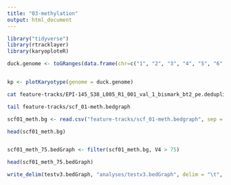 ```yaml
---
title: "03-methylation"
output: html_document
---
```


```r
library("tidyverse")
library(rtracklayer)
library(karyoploteR)
```


```r

duck.genome <- toGRanges(data.frame(chr=c("1", "2", "3", "4", "5", "6", "7", "8", "9", "10", "11", "12", "13", "14", "15", "16", "17", "18" ), start=c(1, 1, 1, 1, 1, 1, 1, 1, 1, 1, 1, 1, 1, 1, 1, 1, 1, 1 ), end=c(89643857,	69596280,	57743597, 65288255, 67248332, 61759565, 43120122, 61151155, 38581958, 53961475, 51449921, 50438331, 44396874, 45393038, 47938513, 31980953, 34923512,	27737463)))


kp <- plotKaryotype(genome = duck.genome)

```


```bash
cat feature-tracks/EPI-145_S38_L005_R1_001_val_1_bismark_bt2_pe.deduplicated.bismark.cov.destrand.10x.bedgraph | sed 's/PGA_scaffold1__77_contigs__length_89643857/1/g' |  grep -v "scaffold" > feature-tracks/scf_01-meth.bedgraph

tail feature-tracks/scf_01-meth.bedgraph
```



```r
scf01_meth.bg <- read.csv("feature-tracks/scf_01-meth.bedgraph", sep = "\t", header = FALSE)

head(scf01_meth.bg)


scf01_meth_75.bedGraph <- filter(scf01_meth.bg, V4 > 75)

head(scf01_meth_75.bedGraph)
```

```r
write_delim(testv3.bedGraph, "analyses/testv3.bedGraph", delim = "\t", col_names = FALSE)
```





